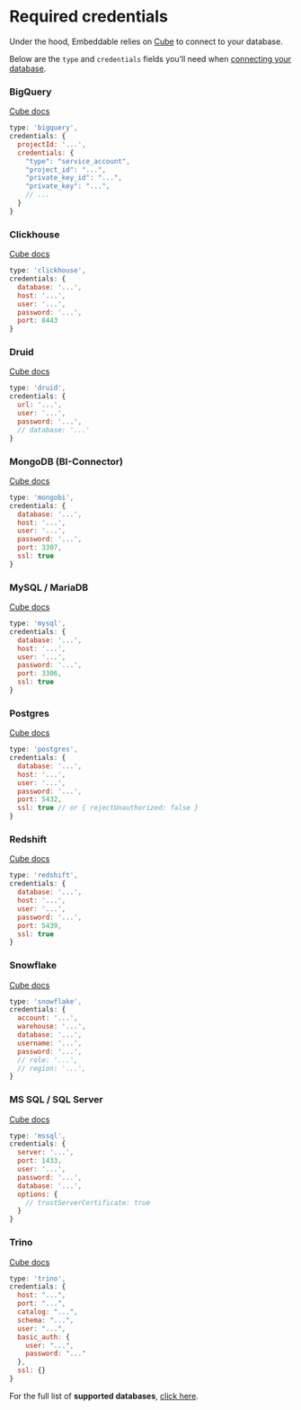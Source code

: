 # Required credentials

Under the hood, Embeddable relies on [Cube](https://cube.dev) to connect to your database.

Below are the `type` and `credentials` fields you’ll need when [connecting your database](/getting-started/connect-your-database/connections-api).

### BigQuery
[Cube docs](https://cube.dev/docs/config/databases/bigquery)
```javascript
type: 'bigquery',
credentials: {
  projectId: '...',
  credentials: {
    "type": "service_account",
    "project_id": "...",
    "private_key_id": "...",
    "private_key": "...",
    // ...
  }
}
```

### Clickhouse
[Cube docs](https://cube.dev/docs/config/databases/clickhouse)
```javascript
type: 'clickhouse',
credentials: {
  database: '...',
  host: '...',
  user: '...',
  password: '...',
  port: 8443
}
```

### Druid
[Cube docs](https://cube.dev/docs/config/databases/druid)
```javascript
type: 'druid',
credentials: {
  url: '...',
  user: '...',
  password: '...',
  // database: '...'
}
```

### MongoDB (BI-Connector)
[Cube docs](https://cube.dev/docs/config/databases/mongodb)
```javascript
type: 'mongobi',
credentials: {
  database: '...',
  host: '...',
  user: '...',
  password: '...',
  port: 3307,
  ssl: true
}
```

### MySQL / MariaDB
[Cube docs](https://cube.dev/docs/config/databases/mysql)
```javascript
type: 'mysql',
credentials: {
  database: '...',
  host: '...',
  user: '...',
  password: '...',
  port: 3306,
  ssl: true
}
```

### Postgres
[Cube docs](https://cube.dev/docs/config/databases/postgres)
```javascript
type: 'postgres',
credentials: {
  database: '...',
  host: '...',
  user: '...',
  password: '...',
  port: 5432,
  ssl: true // or { rejectUnauthorized: false }
}
```

### Redshift
[Cube docs](https://cube.dev/docs/config/databases/redshift)
```javascript
type: 'redshift',
credentials: {
  database: '...',
  host: '...',
  user: '...',
  password: '...',
  port: 5439,
  ssl: true
}
```

### Snowflake
[Cube docs](https://cube.dev/docs/config/databases/snowflake)
```javascript
type: 'snowflake',
credentials: {
  account: '...',
  warehouse: '...',
  database: '...',
  username: '...',
  password: '...',
  // role: '...',
  // region: '...',
}
```

### MS SQL / SQL Server
[Cube docs](https://cube.dev/docs/config/databases/mssql)
```javascript
type: 'mssql',
credentials: {
  server: '...',
  port: 1433,
  user: '...',
  password: '...',
  database: '...',
  options: {
    // trustServerCertificate: true
  }
}
```

### Trino
[Cube docs](https://cube.dev/docs/config/databases/trino)
```javascript
type: 'trino',
credentials: {
  host: "...",
  port: "...",
  catalog: "...",
  schema: "...",
  user: "...",
  basic_auth: {
    user: "...",
    password: "..."
  },
  ssl: {}
}
```

For the full list of **supported databases**, [click here](https://cube.dev/docs/product/configuration/data-sources).